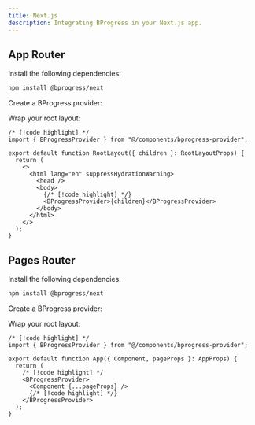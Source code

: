 ```yaml
---
title: Next.js
description: Integrating BProgress in your Next.js app.
---
```


## App Router

<Steps>

<Step>Install the following dependencies:</Step>

```bash
npm install @bprogress/next
```

<Step>Create a BProgress provider:</Step>

<ComponentSource type="components" name="bprogress-provider-next-app" />

<Step>Wrap your root layout:</Step>

```tsx title="app/layout.tsx"
/* [!code highlight] */
import { BProgressProvider } from "@/components/bprogress-provider";

export default function RootLayout({ children }: RootLayoutProps) {
  return (
    <>
      <html lang="en" suppressHydrationWarning>
        <head />
        <body>
          {/* [!code highlight] */}
          <BProgressProvider>{children}</BProgressProvider>
        </body>
      </html>
    </>
  );
}
```

</Steps>

## Pages Router

<Steps>

<Step>Install the following dependencies:</Step>

```bash
npm install @bprogress/next
```

<Step>Create a BProgress provider:</Step>

<ComponentSource type="components" name="bprogress-provider-next-pages" />

<Step>Wrap your root layout:</Step>

```tsx title="pages/_app.tsx"
/* [!code highlight] */
import { BProgressProvider } from "@/components/bprogress-provider";

export default function App({ Component, pageProps }: AppProps) {
  return (
    /* [!code highlight] */
    <BProgressProvider>
      <Component {...pageProps} />
      {/* [!code highlight] */}
    </BProgressProvider>
  );
}
```

</Steps>
